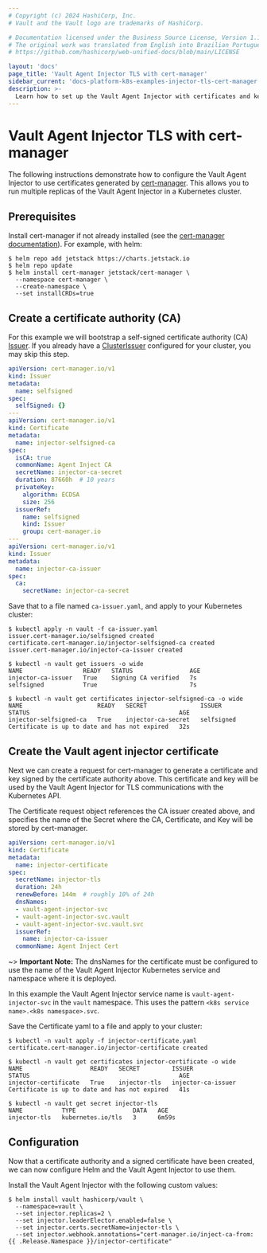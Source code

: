 ```yaml
---
# Copyright (c) 2024 HashiCorp, Inc.
# Vault and the Vault logo are trademarks of HashiCorp.

# Documentation licensed under the Business Source License, Version 1.1.
# The original work was translated from English into Brazilian Portuguese.
# https://github.com/hashicorp/web-unified-docs/blob/main/LICENSE

layout: 'docs'
page_title: 'Vault Agent Injector TLS with cert-manager'
sidebar_current: 'docs-platform-k8s-examples-injector-tls-cert-manager'
description: >-
  Learn how to set up the Vault Agent Injector with certificates and keys generated by cert-manager.
---
```


# Vault Agent Injector TLS with cert-manager

The following instructions demonstrate how to configure the Vault Agent Injector to use certificates generated by [cert-manager](https://cert-manager.io/). This allows you to run multiple replicas of the Vault Agent Injector in a Kubernetes cluster.

## Prerequisites

Install cert-manager if not already installed (see the [cert-manager documentation](https://cert-manager.io/docs/installation/)). For example, with helm:

```shell
$ helm repo add jetstack https://charts.jetstack.io
$ helm repo update
$ helm install cert-manager jetstack/cert-manager \
  --namespace cert-manager \
  --create-namespace \
  --set installCRDs=true
```

## Create a certificate authority (CA)

For this example we will bootstrap a self-signed certificate authority (CA) [Issuer](https://cert-manager.io/docs/configuration/). If you already have a [ClusterIssuer](https://cert-manager.io/docs/concepts/issuer/) configured for your cluster, you may skip this step.

```yaml
apiVersion: cert-manager.io/v1
kind: Issuer
metadata:
  name: selfsigned
spec:
  selfSigned: {}
---
apiVersion: cert-manager.io/v1
kind: Certificate
metadata:
  name: injector-selfsigned-ca
spec:
  isCA: true
  commonName: Agent Inject CA
  secretName: injector-ca-secret
  duration: 87660h  # 10 years
  privateKey:
    algorithm: ECDSA
    size: 256
  issuerRef:
    name: selfsigned
    kind: Issuer
    group: cert-manager.io
---
apiVersion: cert-manager.io/v1
kind: Issuer
metadata:
  name: injector-ca-issuer
spec:
  ca:
    secretName: injector-ca-secret
```

Save that to a file named `ca-issuer.yaml`, and apply to your Kubernetes cluster:

```console
$ kubectl apply -n vault -f ca-issuer.yaml
issuer.cert-manager.io/selfsigned created
certificate.cert-manager.io/injector-selfsigned-ca created
issuer.cert-manager.io/injector-ca-issuer created

$ kubectl -n vault get issuers -o wide
NAME                 READY   STATUS                AGE
injector-ca-issuer   True    Signing CA verified   7s
selfsigned           True                          7s

$ kubectl -n vault get certificates injector-selfsigned-ca -o wide
NAME                     READY   SECRET               ISSUER       STATUS                                          AGE
injector-selfsigned-ca   True    injector-ca-secret   selfsigned   Certificate is up to date and has not expired   32s
```

## Create the Vault agent injector certificate

Next we can create a request for cert-manager to generate a certificate and key
signed by the certificate authority above. This certificate and key will be used
by the Vault Agent Injector for TLS communications with the Kubernetes API.

The Certificate request object references the CA issuer created above, and specifies the name of the Secret where the CA, Certificate, and Key will be stored by cert-manager.

```yaml
apiVersion: cert-manager.io/v1
kind: Certificate
metadata:
  name: injector-certificate
spec:
  secretName: injector-tls
  duration: 24h
  renewBefore: 144m  # roughly 10% of 24h
  dnsNames:
  - vault-agent-injector-svc
  - vault-agent-injector-svc.vault
  - vault-agent-injector-svc.vault.svc
  issuerRef:
    name: injector-ca-issuer
  commonName: Agent Inject Cert
```

~> **Important Note:** The dnsNames for the certificate must be configured to use the name
of the Vault Agent Injector Kubernetes service and namespace where it is deployed.

In this example the Vault Agent Injector service name is `vault-agent-injector-svc` in the `vault` namespace.
This uses the pattern `<k8s service name>.<k8s namespace>.svc`.

Save the Certificate yaml to a file and apply to your cluster:

```shell
$ kubectl -n vault apply -f injector-certificate.yaml
certificate.cert-manager.io/injector-certificate created

$ kubectl -n vault get certificates injector-certificate -o wide
NAME                   READY   SECRET         ISSUER               STATUS                                          AGE
injector-certificate   True    injector-tls   injector-ca-issuer   Certificate is up to date and has not expired   41s

$ kubectl -n vault get secret injector-tls
NAME           TYPE                DATA   AGE
injector-tls   kubernetes.io/tls   3      6m59s
```

## Configuration

Now that a certificate authority and a signed certificate have been created, we can now configure
Helm and the Vault Agent Injector to use them.

Install the Vault Agent Injector with the following custom values:

```shell
$ helm install vault hashicorp/vault \
  --namespace=vault \
  --set injector.replicas=2 \
  --set injector.leaderElector.enabled=false \
  --set injector.certs.secretName=injector-tls \
  --set injector.webhook.annotations="cert-manager.io/inject-ca-from: {{ .Release.Namespace }}/injector-certificate"
```
